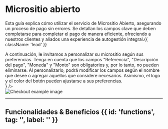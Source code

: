 

<HeroPattern />

# Micrositio abierto

Esta guía explica cómo utilizar el servicio de Micrositio Abierto, asegurando un proceso de pago sin errores. 
Se detallan los campos clave que deben completarse para completar el pago de manera eficiente, ofreciendo a nuestros clientes y aliados una experiencia de autogestión integral.{{ className: 'lead' }}


<div className="flex flex-col-reverse xl:flex-row items-center xl:max-w-none">
  <div className="flex-1 items-center">
    A continuación, le invitamos a personalizar su micrositio según sus preferencias. Tenga en cuenta que los campos "Referencia", "Descripción del pago", "Moneda" y "Monto" son obligatorios y, por lo tanto, no pueden eliminarse. 
    Al personalizarlo, podrá modificar los campos según el nombre que desee o agregar aquellos que considere necesarios. Asimismo, el logo y el color del botón pueden ajustarse a sus preferencias.
    <div className="not-prose">
    <PopupComponent buttonLabel={"Personalizar mi micrositio ➜"} content={<PopupContentMicrositeOpen/>} />
    </div>
  </div>
  <div className="max-w-md sm:ml-10 sm:mr-6">
    <img src="/Demo_microsite.webp" alt="Checkout example image" className="shadow rounded-md my-0"/>
  </div>
</div>

---

## Funcionalidades & Beneficios {{ id: 'functions', tag: '', label: '' }}

<BenefitsOpen/>





